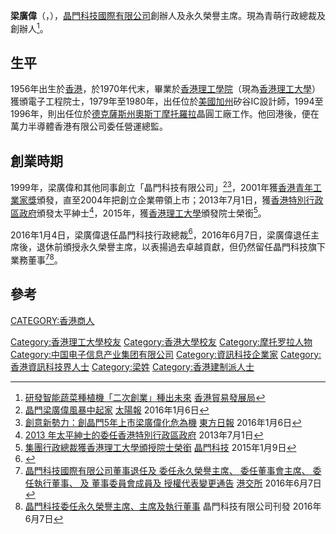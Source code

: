 '''梁廣偉'''{{JP}}（'''{{lang-en|Humphrey Kwong-wai Leung}}'''，{{bd|1956年|catIdx=L梁|}}），[[晶門科技國際有限公司|晶門科技國際有限公司]]創辦人及永久榮譽主席。現為青萌行政總裁及創辦人<ref>[http://hkmb.hktdc.com/tc/1X0A9EXX/%E6%88%90%E5%8A%9F%E4%B9%8B%E9%81%93/%E7%A0%94%E7%99%BC%E6%99%BA%E8%83%BD%E8%94%AC%E8%8F%9C%E7%A8%AE%E6%A4%8D%E6%A9%9F-%E3%80%8C%E4%BA%8C%E6%AC%A1%E5%89%B5%E6%A5%AD%E3%80%8D%E7%A8%AE%E5%87%BA%E6%9C%AA%E4%BE%86 研發智能蔬菜種植機「二次創業」種出未來] {{Wayback|url=http://hkmb.hktdc.com/tc/1X0A9EXX/%E6%88%90%E5%8A%9F%E4%B9%8B%E9%81%93/%E7%A0%94%E7%99%BC%E6%99%BA%E8%83%BD%E8%94%AC%E8%8F%9C%E7%A8%AE%E6%A4%8D%E6%A9%9F-%E3%80%8C%E4%BA%8C%E6%AC%A1%E5%89%B5%E6%A5%AD%E3%80%8D%E7%A8%AE%E5%87%BA%E6%9C%AA%E4%BE%86 |date=20170914040655 }}[[香港貿易發展局|香港貿易發展局]]</ref>。

==生平==
1956年出生於[[香港|香港]]，於1970年代末，畢業於[[香港理工學院|香港理工學院]]（現為[[香港理工大學|香港理工大學]]）獲頒電子工程院士，1979年至1980年，出任位於[[美國|美國]][[加州|加州]]矽谷IC設計師，1994至1996年，則出任位於[[德克薩斯州|德克薩斯州]][[奧斯丁|奧斯丁]][[摩托羅拉|摩托羅拉]]晶圓工廠工作。他回港後，便在萬力半導體香港有限公司委任營運總監。

==創業時期==
1999年，梁廣偉和其他同事創立「晶門科技有限公司」<ref>[http://the-sun.on.cc/cnt/finance/20160106/00434_020.html 晶門梁廣偉風暴中起家] {{Wayback|url=http://the-sun.on.cc/cnt/finance/20160106/00434_020.html |date=20160109203827 }}[[太陽報|太陽報]] 2016年1月6日</ref><ref>[http://orientaldaily.on.cc/cnt/finance/20160106/00269_001.html 創意新勢力：創晶門5年上市梁廣偉化危為機] {{Wayback|url=http://orientaldaily.on.cc/cnt/finance/20160106/00269_001.html |date=20160109142945 }}[[東方日報|東方日報]] 2016年1月6日</ref>，2001年獲[[香港青年工業家獎|香港青年工業家獎]]頒發，直至2004年把創立企業帶領上市；2013年7月1日，獲[[香港特別行政區政府|香港特別行政區政府]]頒發太平紳士<REF>[http://www.info.gov.hk/jp/chi/2013_jp_lists.pdf 2013 年太平紳士的委任][[香港特別行政區政府|香港特別行政區政府]] 2013年7月1日</REF>，2015年，獲[[香港理工大學|香港理工大學]]頒發院士榮銜<REF>
[http://www.solomon-systech.com/zh/press/Group_CEO_Conferred_Honorary_Fellowship_By_PolyU/ 集團行政總裁獲香港理工大學頒授院士榮銜] {{Wayback|url=http://www.solomon-systech.com/zh/press/Group_CEO_Conferred_Honorary_Fellowship_By_PolyU/ |date=20160630052122 }}[[晶門科技|晶門科技]] 2015年1月9日
</REF>。

2016年1月4日，梁廣偉退任晶門科技行政總裁<REF>
{{Cite web |url=http://www.solomon-systech.com/files/ck/files/LTN20160105068_C.pdf |title=晶門科技國際有限公司調任董事及 委任行政總裁通告 |accessdate=2016-06-08 |archive-date=2016-06-30 |archive-url=https://web.archive.org/web/20160630021611/http://www.solomon-systech.com/files/ck/files/LTN20160105068_C.pdf |dead-url=no }}
</REF>，2016年6月7日，梁廣偉退任主席後，退休前頒授永久榮譽主席，以表揚過去卓越貢獻，但仍然留任晶門科技旗下業務董事<ref>[http://www.hkexnews.hk/listedco/listconews/sehk/2016/0607/LTN20160607788_C.pdf 晶門科技國際有限公司董事退任及 委任永久榮譽主席、 委任董事會主席、 委任執行董事、 及 董事委員會成員及 授權代表變更通告] {{Wayback|url=http://www.hkexnews.hk/listedco/listconews/sehk/2016/0607/LTN20160607788_C.pdf |date=20160808185849 }}[[港交所|港交所]] 2016年6月7日</ref><ref>[http://www.solomon-systech.com/zh/press/bod_20160607/ 晶門科技委任永久榮譽主席、主席及執行董事] {{Wayback|url=http://www.solomon-systech.com/zh/press/bod_20160607/ |date=20160630040607 }}晶門科技有限公司刊發 2016年6月7日</ref>。

==參考==
{{REFLIST}}

{{DEFAULTSORT:L}}
[[CATEGORY:香港商人|CATEGORY:香港商人]]
[[Category:香港理工大學校友|Category:香港理工大學校友]]
[[Category:香港大學校友|Category:香港大學校友]]
[[Category:摩托罗拉人物|Category:摩托罗拉人物]]
[[Category:中国电子信息产业集团有限公司|Category:中国电子信息产业集团有限公司]]
[[Category:資訊科技企業家|Category:資訊科技企業家]]
[[Category:香港資訊科技界人士|Category:香港資訊科技界人士]]
[[Category:梁姓|Category:梁姓]]
[[Category:香港建制派人士|Category:香港建制派人士]]
